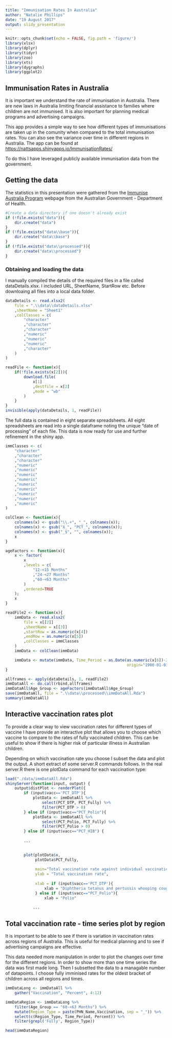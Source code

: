 ```yaml
---
title: "Immunisation Rates In Australia"
author: "Natalie Phillips"
date: "19 August 2017"
output: slidy_presentation
---
```


```r
knitr::opts_chunk$set(echo = FALSE, fig.path = 'figure/')
library(xlsx)
library(dplyr)
library(tidyr)
library(zoo)
library(xts)
library(dygraphs)
library(ggplot2)
```

## Immunisation Rates in Australia

It is important we understand the rate of immunisation in Australia. There are new laws in Australia limiting financial assistance to families where children are not immunised. It is also important for planning medical programs and advertising campaigns.

This app provides a simple way to see how different types of immunisations are taken up in the comunity when compared to the total immunisation rates.  You can also see the variance over time in different regions in Australia. The app can be found at <https://nattsapps.shinyapps.io/ImmunisationRates/>

To do this I have leveraged publicly available immunisation data from the government.


## Getting the data

The statistics in this presentation were gathered from the [Immunise Australia Program](http://www.immunise.health.gov.au/) webpage from the Australian Government - Department of Health.


```r
#Create a data directory if one doesn't already exist
if (!file.exists("data")){
    dir.create("data")
}
if (!file.exists("data\\base")){
    dir.create("data\\base")
}
if (!file.exists("data\\processed")){
    dir.create("data\\processed")
}
```

### Obtaining and loading the data

I manually compiled the details of the required files in a file called dataDetails.xlsx. I included URL, SheetName, StartRow etc. Before downloaing all files into a local data folder.


```r
dataDetails <- read.xlsx2(
    file = ".\\data\\dataDetails.xlsx"
    ,sheetName = "Sheet1"
    ,colClasses = c(
        "character"
        ,"character"
        ,"character"
        ,"numeric"
        ,"numeric"
        ,"numeric"
        ,"character"
    )
)
```

```r
readFile <- function(x){
    if(!file.exists(x[2])){
        download.file(
            x[1]
            ,destfile = x[2]
            ,mode = "wb"
        )
    }
}
invisible(apply(dataDetails, 1, readFile))

```

The full data is contained in eight separate spreadsheets. All eight spreadsheets are  read into a single dataframe noting the unique "date of processing" of each file. This data is now ready for use and further refinement in the shiny app.

```r
immClasses <- c(
    "character"
    ,"character"
    ,"character"
    ,"numeric"
    ,"numeric"
    ,"numeric"
    ,"numeric"
    ,"numeric"
    ,"numeric"
    ,"numeric"
    ,"numeric"
    ,"numeric"
)

colClean <- function(x){
    colnames(x) <- gsub("\\.+", "_", colnames(x));
    colnames(x) <- gsub("X_", "PCT_", colnames(x));
    colnames(x) <- gsub("_$", "", colnames(x));
    x 
}

ageFactors <- function(x){
    x <- factor(
        x
        ,levels = c(
            "12-<15 Months"
            ,"24-<27 Months"
            ,"60-<63 Months"
        )
        ,ordered=TRUE
    );
    x
}

readFile2 <- function(x){
    immData <- read.xlsx2(
        file = x[[2]]
        ,sheetName = x[[3]]
        ,startRow = as.numeric(x[4])
        ,endRow = as.numeric(x[5])
        ,colClasses = immClasses
    )
    immData <- colClean(immData)

    immData <- mutate(immData, Time_Period = as.Date(as.numeric(x[6])-2, 
                                                     origin="1900-01-01"))
}

```

```r
allframes <- apply(dataDetails, 1, readFile2)
immDataAll <- do.call(rbind,allframes)
immDataAll$Age_Group <- ageFactors(immDataAll$Age_Group)
save(immDataAll, file = ".\\data\\processed\\immDataAll.Rda")
summary(immDataAll)
```



## Interactive vaccination rates plot

To provide a clear way to view vaccination rates for different types of vaccine I have provide an interactive plot that allows you to choose which vaccine to compare to the rates of fully vaccinated children. This can be useful to show if there is higher risk of particular illness in Australian children.

Depending on which vaccination rate you choose I subset the data and plot the output. A short extract of some server.R commands follows. In the real server.R there is one plotData command for each vaccination type:

```r
load("./data/immDataAll.Rda")
shinyServer(function(input, output) {
    output$distPlot <- renderPlot({
        if (input$vacc=='PCT_DTP'){
            plotData <- immDataAll %>% 
                select(PCT_DTP, PCT_Fully) %>%
                filter(PCT_DTP > 0)
        } else if (input$vacc=="PCT_Polio"){
            plotData <- immDataAll %>% 
                select(PCT_Polio, PCT_Fully) %>%
                filter(PCT_Polio > 0)
        } else if (input$vacc=="PCT_HIB") {
            
        ...

        
        plot(plotData$x,
             plotData$PCT_Fully,
             
             main="Total vaccination rate against individual vaccinations",
             ylab = "Total vaccination rate",
             
             xlab = if (input$vacc=='PCT_DTP'){
                 xlab = "Diphtheria tetanus and pertussis whooping cough"
             } else if (input$vacc=="PCT_Polio"){
                 xlab = "Polio"
                 
            ...
```


## Total vaccination rate - time series plot by region

It is important to be able to see if there is variation in vaccination rates across regions of Australia. This is useful for medical planning and to see if advertising campaigns are effective.

This data needed more manipulation in order to plot the changes over time for the different regions. In order to show more than one time series the data was first made long. Then I subsetted the data to a managable number of datapoints. I choose fully imminised rates for the oldest bracket of children across all regions and times.

```r
immDataLong <- immDataAll %>%
    gather("Vaccination", "Percent", 4:12)

immDataRegion <- immDataLong %>%
    filter(Age_Group == "60-<63 Months") %>%
    mutate(Region_Type = paste(PHN_Name,Vaccination, sep = "_")) %>%
    select(c(Region_Type, Time_Period, Percent)) %>%
    filter(grepl('Fully', Region_Type))

head(immDataRegion)
```

